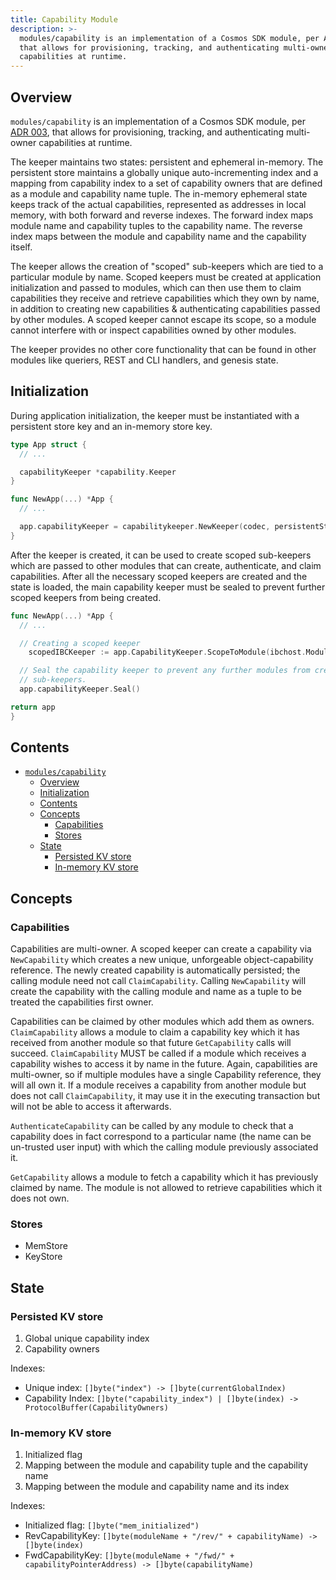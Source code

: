 ```yaml
---
title: Capability Module
description: >-
  modules/capability is an implementation of a Cosmos SDK module, per ADR 003,
  that allows for provisioning, tracking, and authenticating multi-owner
  capabilities at runtime.
---
```


## Overview

`modules/capability` is an implementation of a Cosmos SDK module, per [ADR 003](https://github.com/cosmos/cosmos-sdk/blob/main/docs/architecture/adr-003-dynamic-capability-store.md), that allows for provisioning, tracking, and authenticating multi-owner capabilities at runtime.

The keeper maintains two states: persistent and ephemeral in-memory. The persistent
store maintains a globally unique auto-incrementing index and a mapping from
capability index to a set of capability owners that are defined as a module and
capability name tuple. The in-memory ephemeral state keeps track of the actual
capabilities, represented as addresses in local memory, with both forward and reverse indexes.
The forward index maps module name and capability tuples to the capability name. The
reverse index maps between the module and capability name and the capability itself.

The keeper allows the creation of "scoped" sub-keepers which are tied to a particular
module by name. Scoped keepers must be created at application initialization and
passed to modules, which can then use them to claim capabilities they receive and
retrieve capabilities which they own by name, in addition to creating new capabilities
& authenticating capabilities passed by other modules. A scoped keeper cannot escape its scope,
so a module cannot interfere with or inspect capabilities owned by other modules.

The keeper provides no other core functionality that can be found in other modules
like queriers, REST and CLI handlers, and genesis state.

## Initialization

During application initialization, the keeper must be instantiated with a persistent
store key and an in-memory store key.

```go expandable
type App struct {
  // ...

  capabilityKeeper *capability.Keeper
}

func NewApp(...) *App {
  // ...

  app.capabilityKeeper = capabilitykeeper.NewKeeper(codec, persistentStoreKey, memStoreKey)
}
```

After the keeper is created, it can be used to create scoped sub-keepers which
are passed to other modules that can create, authenticate, and claim capabilities.
After all the necessary scoped keepers are created and the state is loaded, the
main capability keeper must be sealed to prevent further scoped keepers from
being created.

```go expandable
func NewApp(...) *App {
  // ...

  // Creating a scoped keeper
    scopedIBCKeeper := app.CapabilityKeeper.ScopeToModule(ibchost.ModuleName)

  // Seal the capability keeper to prevent any further modules from creating scoped
  // sub-keepers.
  app.capabilityKeeper.Seal()

return app
}
```

## Contents

* [`modules/capability`](#capability-module)
  * [Overview](#overview)
  * [Initialization](#initialization)
  * [Contents](#contents)
  * [Concepts](#concepts)
    * [Capabilities](#capabilities)
    * [Stores](#stores)
  * [State](#state)
    * [Persisted KV store](#persisted-kv-store)
    * [In-memory KV store](#in-memory-kv-store)

## Concepts

### Capabilities

Capabilities are multi-owner. A scoped keeper can create a capability via `NewCapability`
which creates a new unique, unforgeable object-capability reference. The newly
created capability is automatically persisted; the calling module need not call
`ClaimCapability`. Calling `NewCapability` will create the capability with the
calling module and name as a tuple to be treated the capabilities first owner.

Capabilities can be claimed by other modules which add them as owners. `ClaimCapability`
allows a module to claim a capability key which it has received from another
module so that future `GetCapability` calls will succeed. `ClaimCapability` MUST
be called if a module which receives a capability wishes to access it by name in
the future. Again, capabilities are multi-owner, so if multiple modules have a
single Capability reference, they will all own it. If a module receives a capability
from another module but does not call `ClaimCapability`, it may use it in the executing
transaction but will not be able to access it afterwards.

`AuthenticateCapability` can be called by any module to check that a capability
does in fact correspond to a particular name (the name can be un-trusted user input)
with which the calling module previously associated it.

`GetCapability` allows a module to fetch a capability which it has previously
claimed by name. The module is not allowed to retrieve capabilities which it does
not own.

### Stores

* MemStore
* KeyStore

## State

### Persisted KV store

1. Global unique capability index
2. Capability owners

Indexes:

* Unique index: `[]byte("index") -> []byte(currentGlobalIndex)`
* Capability Index: `[]byte("capability_index") | []byte(index) -> ProtocolBuffer(CapabilityOwners)`

### In-memory KV store

1. Initialized flag
2. Mapping between the module and capability tuple and the capability name
3. Mapping between the module and capability name and its index

Indexes:

* Initialized flag: `[]byte("mem_initialized")`
* RevCapabilityKey: `[]byte(moduleName + "/rev/" + capabilityName) -> []byte(index)`
* FwdCapabilityKey: `[]byte(moduleName + "/fwd/" + capabilityPointerAddress) -> []byte(capabilityName)`
